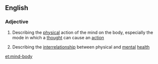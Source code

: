 ==English==

===Adjective===
{{en-adj|-|head=[[mind]]-[[body]]}}

#{{philosophy}} Describing the [[physical]] action of the mind on the body, especially the mode in which a [[thought]] can cause an [[action]]
#{{medicine}} Describing the [[interrelationship]] between physical and [[mental]] [[health]]

[[et:mind-body]]